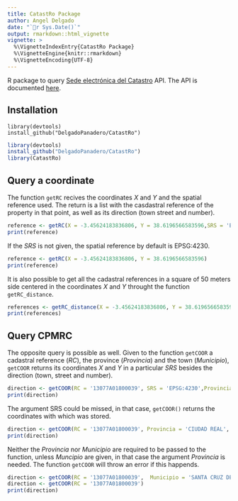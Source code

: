 ```yaml
---
title: CatastRo Package
author: Angel Delgado
date: "`r Sys.Date()`"
output: rmarkdown::html_vignette
vignette: >
  %\VignetteIndexEntry{CatastRo Package}
  %\VignetteEngine{knitr::rmarkdown}
  %\VignetteEncoding{UTF-8}
---
```



R package to query [Sede electrónica del Catastro](http://ovc.catastro.meh.es/ovcservweb/OVCSWLocalizacionRC/OVCCoordenadas.asmx) API. 
The API is documented [here](http://www.catastro.meh.es/ayuda/lang/castellano/servicios_web.htm).

## Installation

```
library(devtools)
install_github("DelgadoPanadero/CatastRo")
```
```r
library(devtools)
install_github("DelgadoPanadero/CatastRo")
library(CatastRo)
```

## Query a coordinate

The function `getRC` recives the coordinates *X* and *Y* and the spatial reference used. The return is a list with the casdastral reference of the property in that point, as well as its direction (town street and number).


```r
reference <- getRC(X = -3.45624183836806, Y = 38.6196566583596,SRS = 'EPSG:4230')
print(reference)
``` 

If the *SRS* is not given, the spatial reference by default is EPSG:4230.

```r
reference <- getRC(X = -3.45624183836806, Y = 38.6196566583596)
print(reference)
``` 

It is also possible to get all the cadastral references in a square of 50 meters side centered in the coordinates *X* and *Y* throught the function `getRC_distance`.

```r
references <- getRC_distance(X = -3.45624183836806, Y = 38.6196566583596, SRS = 'EPSG:4230')
print(references)
``` 

## Query CPMRC 

The opposite query is possible as well. Given to the function `getCOOR` a cadastral reference (*RC*), the province (*Provincia*) and the  town (*Municipio*), `getCOOR` returns its coordinates *X* and *Y* in a particular *SRS* besides the direction (town, street and number).

```r
direction <- getCOOR(RC = '13077A01800039', SRS = 'EPSG:4230',Provincia = 'CIUDAD REAL', Municipio = 'SANTA CRUZ DE MUDELA')
print(direction)
```

The argument SRS could be missed, in that case, `getCOOR()` returns the coordinates with which was stored.

```r
direction <- getCOOR(RC = '13077A01800039', Provincia = 'CIUDAD REAL', Municipio = 'SANTA CRUZ DE MUDELA')
print(direction)
```

Neither the *Provincia* nor *Municipio* are required to be passed to the function, unless *Muncipio* are given, in that case the  argument *Provincia* is needed. The function `getCOOR` will throw an error if this happends.

```r
direction <- getCOOR(RC = '13077A01800039',  Municipio = 'SANTA CRUZ DE MUDELA')
direction <- getCOOR(RC = '13077A01800039')
print(direction)
```
